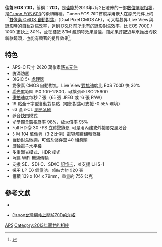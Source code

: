 {{Infobox camera
 |model = [[Canon_EOS|Canon EOS]] 70D
 |image_name = EOS70D 18-135STM flash.jpg
 |image_size =
 |image_alt = Canon EOS 70D with mounted EF-S 18-135 mm f/3.5-5.6 IS STM
 |kind = [[數位單眼相機|數位單眼相機]]
 |sensor = [[CMOS|CMOS]] [[APS-C|APS-C]] 22.3 × 14.9 mm (1.6x crop factor)
 |res = 2020 萬像素
 |lens = 可更換，可使用[[佳能EF接環鏡頭|佳能EF接環鏡頭]]、[[佳能EF-S接環鏡頭|佳能EF-S接環鏡頭]]|
 |viewfinder = 光學(視野率98%) / [[LiveView|LiveView]] LCD
 |storage = [[SD卡|SD]]/[[SDHC|SDHC]]/[[SDXC|SDXC]]，並支援 UHS-1
 |shutter = focal-plane
 |shutterRange =
 |metering = TTL, 全光圈, 63 zones
 |emode = 全自動，程式自動，快門先決，光圈先決，手動 
 |mmode = 63區權衡式測光，局部測光，重點測光，中央偏重平均測光
 |farea = 19點十字形對焦點
 |fmode = 單點對焦，人工智能伺服自動對焦，人工智能自動對焦，手動對焦
 |cont = 最大可達每秒7張
 |speedRange = 100–12,800 (最高可擴展至 25,600)
 |rearLCD = 3吋104萬像素多角度TFT屏幕
 |flbkt = 無
 |fcbkt = 無
 |WB = 
 |wbbkt =
 |flash = 彈出式
 |dimensions = 139 x 104 x 79毫米
 |weight = {{convert|755|g|lb|abbr=on}}
 |battery = LP-E6
 |obp =
 |madeIn = [[日本|日本]]
}}

'''佳能 EOS 70D'''，簡稱：'''70D'''，是[[佳能|佳能]]於2013年7月2日發佈的一部[[數位單眼相機|數位單眼相機]]，是[[Canon_EOS_60D|Canon EOS 60D]]的後續機種。Canon EOS 70D首度採用嵌入在感光元件上的「[[Dual_Pixel|雙像素 CMOS 自動對焦]]」（Dual Pixel CMOS AF），可大幅提昇 Live View 與錄影時的自動對焦效率，達到 DSLR 前所未有的錄影對焦效率，比 EOS 700D / 100D 更快上 30%，並在搭配 STM 鏡頭時效果最佳，而如果搭配近年來推出的較新款鏡頭，也能有顯著的提昇效果<ref>{{cite web |url=http://www.eprice.com.tw/dc/intro/1532/canon-eos-70d/ |title=存档副本 |accessdate=2013-09-01 |deadurl=yes |archiveurl=https://web.archive.org/web/20130831062537/http://www.eprice.com.tw/dc/intro/1532/canon-eos-70d |archivedate=2013-08-31 }}</ref>。

==特色==
*APS-C 尺寸 2020 萬像素[[感光元件|感光元件]]
*防滴防塵
*DIGIC 5+ [[處理器|處理器]]
*雙像素 CMOS 自動對焦，Live View [[對焦|對焦]]速度比 EOS 700D 快 30%
*[[感光度|感光度]]範圍 ISO 100-12800，可擴張至 ISO 25600
*[[連拍|連拍]]速度每秒 7 張（65 張 JPEG 或 16 張 RAW）
*19 點全十字型自動對焦點（暗部對焦可支援 -0.5EV 環境）
*63 區 iFCL [[測光系統|測光系統]]
*靜音[[快門|快門]]模式
*光學觀景窗視野率 98%，放大倍率 95%
*Full HD @ 30 FPS 立體聲錄影, 可是用內建或外接麥克風收音
*3 吋 104 萬[[像素|像素]]（3:2 比例）電容觸控翻轉螢幕
*自動對焦微調，可個別儲存至 40 組鏡頭
*單軸電子水平儀
*多重曝光模式、HDR 模式
*內建 WiFi 無線傳輸
*支援 SD、SDHC、SDXC [[記憶卡|記憶卡]]，並支援 UHS-1
*採用 LP-E6 [[鋰電池|鋰電池]]，續航力約 920 張
*體積 139 x 104 x 79mm，重量約 755 公克

==參考文獻==
*{{reflist}}
*{{zh}} [http://www.canon.com.tw/product/ICP/L4_Spec.asp?ID=00000976 Canon台灣網站上關於70D的介紹]

{{Canon DSLR cameras}}
{{DSLR cameras with movie mode}}

[[Category:佳能數位單眼相機|APS]]
[[Category:2013年面世的相機|Category:2013年面世的相機]]